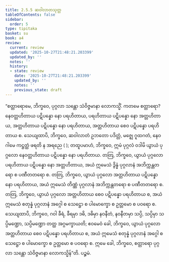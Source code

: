 ```yaml
---
title: 2.5.5 ဆဝါလာတသုတ္တ
tableOfContents: false
sidebar:
  order: 5
type: tipitaka
basket: su
book: a4
review:
  current: review
  updated: '2025-10-27T21:48:21.203399'
  updated_by: ''
  notes: ''
  history:
  - state: review
    date: '2025-10-27T21:48:21.203399'
    updated_by: ''
    notes: ''
    previous_state: draft
---
```



<ReviewStatus review={frontmatter.review} showDetails={true} />

<HypothesisAnnotation frontmatter={frontmatter} />

<DynamicBreadcrumb />

<Division number="95" book="a4" e="ch" v="15" p="407">

<Paragraph number="638" book="a4">
“စတ္တာရောမေ, ဘိက္ခဝေ, ပုဂ္ဂလာ သန္တော သံဝိဇ္ဇမာနာ လောကသ္မိံ. ကတမေ စတ္တာရော? နေဝတ္တဟိတာယ ပဋိပန္နော နော ပရဟိတာယ, ပရဟိတာယ ပဋိပန္နော နော အတ္တဟိတာယ, အတ္တဟိတာယ ပဋိပန္နော နော ပရဟိတာယ, အတ္တဟိတာယ စေဝ ပဋိပန္နော ပရဟိတာယ စ.
</Paragraph>

<Paragraph number="639" book="a4">
သေယျထာပိ, ဘိက္ခဝေ, ဆဝါလာတံ ဥဘတော ပဒိတ္တံ, မဇ္ဈေ ဂူထဂတံ, နေဝ ဂါမေ ကဋ္ဌတ္ထံ ဖရတိ န အရညေ ( ); တထူပမာဟံ, ဘိက္ခဝေ, ဣမံ ပုဂ္ဂလံ ဝဒါမိ ယွာယံ ပုဂ္ဂလော နေဝတ္တဟိတာယ ပဋိပန္နော နော ပရဟိတာယ.
</Paragraph>

<Paragraph number="640" book="a4">
တတြ, ဘိက္ခဝေ, ယွာယံ ပုဂ္ဂလော ပရဟိတာယ ပဋိပန္နော နော အတ္တဟိတာယ, အယံ ဣမေသံ ဒွိန္နံ ပုဂ္ဂလာနံ အဘိက္ကန္တတရော စ ပဏီတတရော စ. တတြ, ဘိက္ခဝေ, ယွာယံ ပုဂ္ဂလော အတ္တဟိတာယ ပဋိပန္နော နော ပရဟိတာယ, အယံ ဣမေသံ တိဏ္ဏံ ပုဂ္ဂလာနံ အဘိက္ကန္တတရော စ ပဏီတတရော စ. တတြ, ဘိက္ခဝေ, ယွာယံ ပုဂ္ဂလော အတ္တဟိတာယ စေဝ ပဋိပန္နော ပရဟိတာယ စ, အယံ ဣမေသံ စတုန္နံ ပုဂ္ဂလာနံ အဂ္ဂေါ စ သေဋ္ဌော စ ပါမောက္ခော စ ဥတ္တမော စ ပဝရော စ.
</Paragraph>

<Paragraph number="641" book="a4">
သေယျထာပိ, ဘိက္ခဝေ, ဂဝါ ခီရံ, ခီရမှာ ဒဓိ, ဒဓိမှာ နဝနီတံ, နဝနီတမှာ သပ္ပိ, သပ္ပိမှာ သပ္ပိမဏ္ဍော, သပ္ပိမဏ္ဍော တတ္ထ အဂ္ဂမက္ခာယတိ; ဧဝမေဝံ ခေါ, ဘိက္ခဝေ, ယွာယံ ပုဂ္ဂလော အတ္တဟိတာယ စေဝ ပဋိပန္နော ပရဟိတာယ စ, အယံ ဣမေသံ စတုန္နံ ပုဂ္ဂလာနံ အဂ္ဂေါ စ သေဋ္ဌော စ ပါမောက္ခော စ ဥတ္တမော စ ပဝရော စ. ဣမေ ခေါ, ဘိက္ခဝေ, စတ္တာရော ပုဂ္ဂလာ သန္တော သံဝိဇ္ဇမာနာ လောကသ္မိန်”တိ.

</Paragraph>
</Division>

<Paragraph number="642" type="center" book="a4">
ပဉ္စမံ.
</Paragraph>